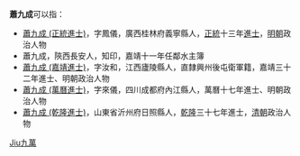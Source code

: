 '''蕭九成'''可以指：
* [[蕭九成_(正統進士)|蕭九成 (正統進士)]]，字鳳儀，廣西桂林府義寧縣人，[[正统_(年号)|正統]]十三年[[進士|進士]]，[[明朝|明朝]]政治人物
* 蕭九成，陝西長安人，知印，嘉靖十一年任鄰水主簿
* [[蕭九成_(嘉靖進士)|蕭九成 (嘉靖進士)]]，字汝和，江西廬陵縣人，直隸興州後屯衛軍籍，嘉靖三十二年進士、明朝政治人物
* [[蕭九成_(萬曆進士)|蕭九成 (萬曆進士)]]，字來儀，四川成都府內江縣人，萬曆十七年進士、明朝政治人物
* [[蕭九成_(乾隆進士)|蕭九成 (乾隆進士)]]，山東省沂州府日照縣人，[[乾隆|乾隆]]三十七年進士，[[清朝|清朝]]政治人物
{{disambig}}

[[Category:三字萧姓人名消歧义|Jiu九萬]]